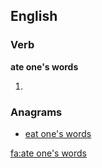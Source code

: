 ==English==

===Verb===
'''ate one's words'''

# {{simple past of|eat one's words}}

===Anagrams===
* [[eat one's words#English|eat one's words]]

[[fa:ate one's words]]